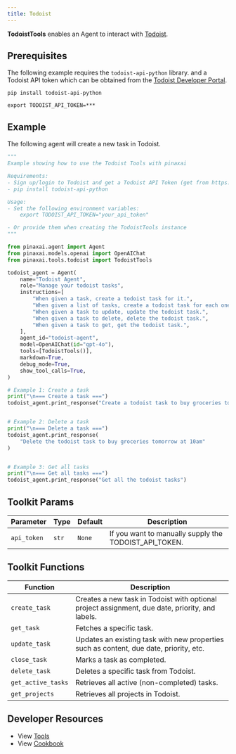 ```yaml
---
title: Todoist
---
```


**TodoistTools** enables an Agent to interact with [Todoist](https://www.todoist.com/). 

## Prerequisites
The following example requires the `todoist-api-python` library. and a Todoist API token which can be obtained from the [Todoist Developer Portal](https://app.todoist.com/app/settings/integrations/developer).

```shell
pip install todoist-api-python
```

```shell
export TODOIST_API_TOKEN=***
```

## Example

The following agent will create a new task in Todoist.

```python cookbook/tools/todoist.py
"""
Example showing how to use the Todoist Tools with pinaxai

Requirements:
- Sign up/login to Todoist and get a Todoist API Token (get from https://app.todoist.com/app/settings/integrations/developer)
- pip install todoist-api-python

Usage:
- Set the following environment variables:
    export TODOIST_API_TOKEN="your_api_token"

- Or provide them when creating the TodoistTools instance
"""

from pinaxai.agent import Agent
from pinaxai.models.openai import OpenAIChat
from pinaxai.tools.todoist import TodoistTools

todoist_agent = Agent(
    name="Todoist Agent",
    role="Manage your todoist tasks",
    instructions=[
        "When given a task, create a todoist task for it.",
        "When given a list of tasks, create a todoist task for each one.",
        "When given a task to update, update the todoist task.",
        "When given a task to delete, delete the todoist task.",
        "When given a task to get, get the todoist task.",
    ],
    agent_id="todoist-agent",
    model=OpenAIChat(id="gpt-4o"),
    tools=[TodoistTools()],
    markdown=True,
    debug_mode=True,
    show_tool_calls=True,
)

# Example 1: Create a task
print("\n=== Create a task ===")
todoist_agent.print_response("Create a todoist task to buy groceries tomorrow at 10am")


# Example 2: Delete a task
print("\n=== Delete a task ===")
todoist_agent.print_response(
    "Delete the todoist task to buy groceries tomorrow at 10am"
)


# Example 3: Get all tasks
print("\n=== Get all tasks ===")
todoist_agent.print_response("Get all the todoist tasks")
```

## Toolkit Params

| Parameter | Type  | Default | Description                                       |
| --------- | ----- | ------- | ------------------------------------------------- |
| `api_token` | `str` | `None`  | If you want to manually supply the TODOIST_API_TOKEN. |

## Toolkit Functions

| Function | Description |
|----------|-------------|
| `create_task` | Creates a new task in Todoist with optional project assignment, due date, priority, and labels. |
| `get_task` | Fetches a specific task. |
| `update_task` | Updates an existing task with new properties such as content, due date, priority, etc. |
| `close_task` | Marks a task as completed. |
| `delete_task` | Deletes a specific task from Todoist. |
| `get_active_tasks` | Retrieves all active (non-completed) tasks. |
| `get_projects` | Retrieves all projects in Todoist. |


## Developer Resources

- View [Tools](https://github.com/Pinax-Labs/pinaxai/blob/main/libs/pinaxai/pinaxai/tools/todoist.py)
- View [Cookbook](https://github.com/Pinax-Labs/pinaxai/blob/main/cookbook/tools/todoist_tool.py)